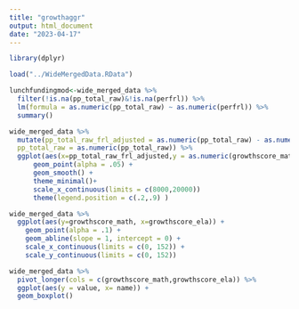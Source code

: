 ```yaml
---
title: "growthaggr"
output: html_document
date: "2023-04-17"
---
```


```r
library(dplyr)
```

```r
load("../WideMergedData.RData")
```



```r
lunchfundingmod<-wide_merged_data %>% 
  filter(!is.na(pp_total_raw)&!is.na(perfrl)) %>% 
  lm(formula = as.numeric(pp_total_raw) ~ as.numeric(perfrl)) %>%
  summary()
```


```r
wide_merged_data %>%
  mutate(pp_total_raw_frl_adjusted = as.numeric(pp_total_raw) - as.numeric(perfrl)*lunchfundingmod$coefficients[2],
  pp_total_raw = as.numeric(pp_total_raw)) %>%
  ggplot(aes(x=pp_total_raw_frl_adjusted,y = as.numeric(growthscore_math))) +
      geom_point(alpha = .05) +
      geom_smooth() + 
      theme_minimal()+
      scale_x_continuous(limits = c(8000,20000))
      theme(legend.position = c(.2,.9) )
```
      
```r
wide_merged_data %>%
  ggplot(aes(y=growthscore_math, x=growthscore_ela)) +
    geom_point(alpha = .1) + 
    geom_abline(slope = 1, intercept = 0) +
    scale_x_continuous(limits = c(0, 152)) +
    scale_y_continuous(limits = c(0, 152))

wide_merged_data %>% 
  pivot_longer(cols = c(growthscore_math,growthscore_ela)) %>%
  ggplot(aes(y = value, x= name)) +
  geom_boxplot()
```


